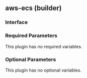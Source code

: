 ## aws-ecs (builder)

### Interface

### Required Parameters

This plugin has no required variables.

### Optional Parameters

This plugin has no optional variables.
